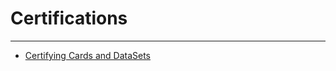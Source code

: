


Certifications
==============
***
* [Certifying Cards and DataSets](..\..\article\certifying_cards_and_datasets\index.qmd)
